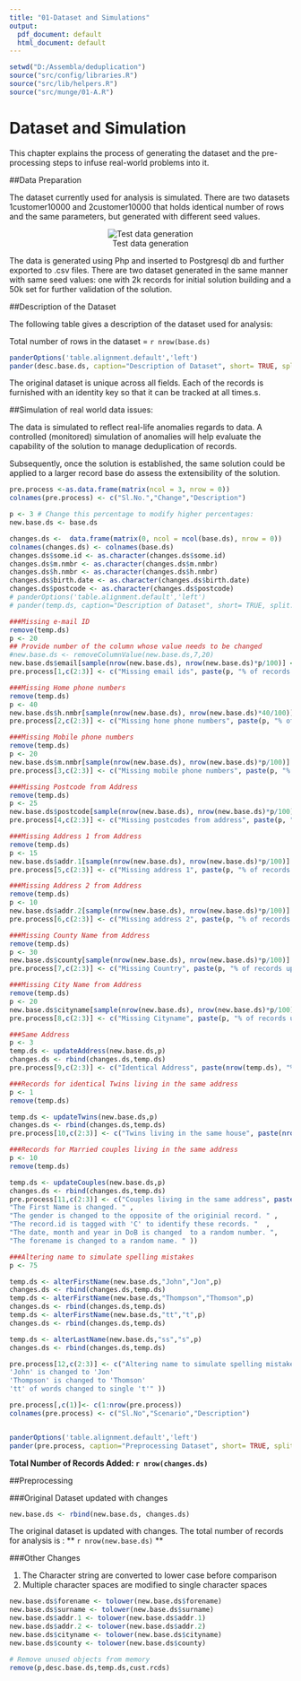 ```yaml
---
title: "01-Dataset and Simulations"
output:
  pdf_document: default
  html_document: default
---
```



```r
setwd("D:/Assembla/deduplication")
source("src/config/libraries.R")
source("src/lib/helpers.R")
source("src/munge/01-A.R")
```

# Dataset and Simulation

This chapter explains the process of generating the dataset and the pre-processing steps to infuse real-world problems into it.

##Data Preparation  

The dataset currently used for analysis is simulated.  There are two datasets 1customer10000 and 2customer10000 that holds identical number of rows and the same parameters, but generated with different seed values.
 <center>![Test data generation](data-generation.png)</center>

The data is generated using Php and inserted to Postgresql db and further exported to .csv files.  There are two dataset generated in the same manner with same seed values:  one with 2k records for initial solution building and a 50k set for further validation of the solution.  


##Description of the Dataset

The following table gives a description of the dataset used for analysis:

Total number of rows in the dataset = `r nrow(base.ds)`


```r

panderOptions('table.alignment.default','left')
pander(desc.base.ds, caption="Description of Dataset", short= TRUE, split.tables=150)

```

The original dataset is unique across all fields.  Each of the records is furnished with an identity key so that it can be tracked at all times.s.  

##Simulation of real world data issues:

The data is simulated to reflect real-life anomalies regards to data.  A controlled (monitored) simulation of anomalies will help evaluate the capability of the solution to manage deduplication of records.  

Subsequently, once the solution is established, the same solution could be applied to a larger record base do assess the extensibility of the solution.  

```r
pre.process <-as.data.frame(matrix(ncol = 3, nrow = 0))
colnames(pre.process) <- c("Sl.No.","Change","Description")

```



```r
p <- 3 # Change this percentage to modify higher percentages:
new.base.ds <- base.ds

changes.ds <-  data.frame(matrix(0, ncol = ncol(base.ds), nrow = 0))
colnames(changes.ds) <- colnames(base.ds)
changes.ds$some.id <- as.character(changes.ds$some.id)
changes.ds$m.nmbr <- as.character(changes.ds$m.nmbr)
changes.ds$h.nmbr <- as.character(changes.ds$h.nmbr)
changes.ds$birth.date <- as.character(changes.ds$birth.date)
changes.ds$postcode <- as.character(changes.ds$postcode)
# panderOptions('table.alignment.default','left')
# pander(temp.ds, caption="Description of Dataset", short= TRUE, split.tables=150)
```


```r
###Missing e-mail ID
remove(temp.ds)
p <- 20
## Provide number of the column whose value needs to be changed
#new.base.ds <- removeColumnValue(new.base.ds,7,20)
new.base.ds$email[sample(nrow(new.base.ds), nrow(new.base.ds)*p/100)] <- ''
pre.process[1,c(2:3)] <- c("Missing email ids", paste(p, "% of records updated to remove email ids"))


```


```r
###Missing Home phone numbers
remove(temp.ds)
p <- 40
new.base.ds$h.nmbr[sample(nrow(new.base.ds), nrow(new.base.ds)*40/100)] <- ''
pre.process[2,c(2:3)] <- c("Missing hone phone numbers", paste(p, "% of records updated to remove home phone numbers"))

```


```r
###Missing Mobile phone numbers
remove(temp.ds)
p <- 20
new.base.ds$m.nmbr[sample(nrow(new.base.ds), nrow(new.base.ds)*p/100)] <- ''
pre.process[3,c(2:3)] <- c("Missing mobile phone numbers", paste(p, "% of records updated to remove mobile phone numbers"))

```


```r
###Missing Postcode from Address
remove(temp.ds)
p <- 25
new.base.ds$postcode[sample(nrow(new.base.ds), nrow(new.base.ds)*p/100)] <- ''
pre.process[4,c(2:3)] <- c("Missing postcodes from address", paste(p, "% of records updated to remove postcode"))

```


```r
###Missing Address 1 from Address
remove(temp.ds)
p <- 15
new.base.ds$addr.1[sample(nrow(new.base.ds), nrow(new.base.ds)*p/100)] <- ''
pre.process[5,c(2:3)] <- c("Missing address 1", paste(p, "% of records updated to remove address 1"))

```


```r
###Missing Address 2 from Address
remove(temp.ds)
p <- 10
new.base.ds$addr.2[sample(nrow(new.base.ds), nrow(new.base.ds)*p/100)] <- ''
pre.process[6,c(2:3)] <- c("Missing address 2", paste(p, "% of records updated to remove address 2"))

```


```r
###Missing County Name from Address
remove(temp.ds)
p <- 30
new.base.ds$county[sample(nrow(new.base.ds), nrow(new.base.ds)*p/100)] <- ''
pre.process[7,c(2:3)] <- c("Missing Country", paste(p, "% of records updated to remove Country"))

```


```r
###Missing City Name from Address
remove(temp.ds)
p <- 20
new.base.ds$cityname[sample(nrow(new.base.ds), nrow(new.base.ds)*p/100)] <- ''
pre.process[8,c(2:3)] <- c("Missing Cityname", paste(p, "% of records updated to remove Cityname"))

```


```r
###Same Address
p <- 3
temp.ds <- updateAddress(new.base.ds,p)
changes.ds <- rbind(changes.ds,temp.ds)
pre.process[9,c(2:3)] <- c("Identical Address", paste(nrow(temp.ds), "% of records updated to have identical address"))

```




```r
###Records for identical Twins living in the same address
p <- 1
remove(temp.ds)

temp.ds <- updateTwins(new.base.ds,p)
changes.ds <- rbind(changes.ds,temp.ds)
pre.process[10,c(2:3)] <- c("Twins living in the same house", paste(nrow(temp.ds), "records are created with same last name and a random first name from the dataset to simulate twins living in the same house.  The record.id is tagged with 'T' to identify these records."))

```


```r
###Records for Married couples living in the same address
p <- 10
remove(temp.ds)

temp.ds <- updateCouples(new.base.ds,p)
changes.ds <- rbind(changes.ds,temp.ds)
pre.process[11,c(2:3)] <- c("Couples living in the same address", paste(nrow(temp.ds), "records created for couples living in the same house:",
"The First Name is changed. " ,
"The gender is changed to the opposite of the originial record. " ,
"The record.id is tagged with 'C' to identify these records. "  ,
"The date, month and year in DoB is changed  to a random number. ",
"The forename is changed to a random name. " ))

```


```r
###Altering name to simulate spelling mistakes
p <- 75

temp.ds <- alterFirstName(new.base.ds,"John","Jon",p)
changes.ds <- rbind(changes.ds,temp.ds)
temp.ds <- alterFirstName(new.base.ds,"Thompson","Thomson",p)
changes.ds <- rbind(changes.ds,temp.ds)
temp.ds <- alterFirstName(new.base.ds,"tt","t",p)
changes.ds <- rbind(changes.ds,temp.ds)

temp.ds <- alterLastName(new.base.ds,"ss","s",p)
changes.ds <- rbind(changes.ds,temp.ds)

pre.process[12,c(2:3)] <- c("Altering name to simulate spelling mistakes", paste(nrow(temp.ds), "of the records with a particular name is changed to a new one to simulate spelling mistatakes:  
'John' is changed to 'Jon'  
'Thompson' is changed to 'Thomson'  
'tt' of words changed to single 't'" ))

pre.process[,c(1)]<- c(1:nrow(pre.process))
colnames(pre.process) <- c("Sl.No","Scenario","Description")


panderOptions('table.alignment.default','left')
pander(pre.process, caption="Preprocessing Dataset", short= TRUE, split.tables=250)
```

  


**Total Number of Records Added: `r nrow(changes.ds) ` **  

##Preprocessing

###Original Dataset updated with changes

```r
new.base.ds <- rbind(new.base.ds, changes.ds)

```


The original dataset is updated with changes.  The total number of records for analysis is :  ** `r nrow(new.base.ds)` **

###Other Changes

1.  The Character string are converted to lower case before comparison
2.  Multiple character spaces are modified to single character spaces

```r
new.base.ds$forename <- tolower(new.base.ds$forename)
new.base.ds$surname <- tolower(new.base.ds$surname)
new.base.ds$addr.1 <- tolower(new.base.ds$addr.1)
new.base.ds$addr.2 <- tolower(new.base.ds$addr.2)
new.base.ds$cityname <- tolower(new.base.ds$cityname)
new.base.ds$county <- tolower(new.base.ds$county)

# Remove unused objects from memory
remove(p,desc.base.ds,temp.ds,cust.rcds)

```

